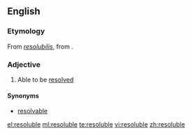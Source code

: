 {{also|résoluble}}
==English==

===Etymology===
From {{etyl|LL.|en}} ''[[resolubilis]]'', from {{etyl|la|en}} {{term|resolvo|resolvō|lang=la}}.

===Adjective===
{{en-adj}}

# Able to be [[resolved]]

====Synonyms====
* [[resolvable]]

[[el:resoluble]]
[[ml:resoluble]]
[[te:resoluble]]
[[vi:resoluble]]
[[zh:resoluble]]